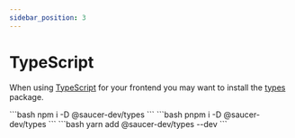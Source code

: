 ```yaml
---
sidebar_position: 3
---
```



# TypeScript

When using [TypeScript](https://www.typescriptlang.org/) for your frontend you may want to install the [types](https://github.com/saucer/types) package.

<Tabs>
  <TabItem value="npm" label="npm" default>
    ```bash
    npm i -D @saucer-dev/types
    ```
  </TabItem>
  <TabItem value="pnpm" label="pnpm">
    ```bash
    pnpm i -D @saucer-dev/types
    ```
  </TabItem>
  <TabItem value="yarn" label="Yarn">
    ```bash
    yarn add @saucer-dev/types --dev
    ```
  </TabItem>
</Tabs>
